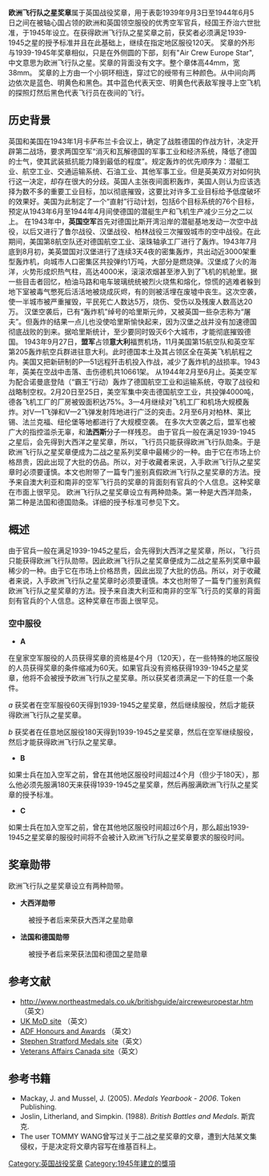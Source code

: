 {{Infobox military award
| name             = 歐洲飛行隊之星獎章
| image            = ACEStarobv.png
| image_size       = 150px
| image2           = Air Crew Europe BAR.svg
| image2_size      = 100px
| caption          = 獎章和綬帶的正面
| awarded_by       = [[英帝國|英帝國]]和[[英聯邦|英聯邦]]
| country          = {{flag|British Empire}}
| type             = 戰役獎章
| awarded_for      = 參加空中服役兩個月
| for              = 在被佔領的歐洲大陸上空飛行
| campaign         = 歐洲空中戰役
| status           = 
| description      = 六角星
| motto            = 
| clasps           = ''Atlantic''<br>''France and Germany''
| post-nominals    = 
| established      = 
| first_award      = 
| last_award       = 
| total            = 
| posthumous       = 
| recipients       = 
| precedence_label = 
| individual       = 
| higher           = 
| same             = 
| lower            = 
| related          = [[大西洋之星奖章|大西洋之星奖章]]<br>[[France_and_Germany_Star|France and Germany Star]]
}}
'''欧洲飞行队之星奖章'''属于英国战役奖章，用于表彰1939年9月3日至1944年6月5日之间在被轴心国占领的欧洲和英国领空服役的优秀空军官兵，经国王乔治六世批准，于1945年设立。在获得欧洲飞行队之星奖章之前，获奖者必须满足1939-1945之星的授予标准并且在此基础上，继续在指定地区服役120天。
奖章的外形与1939-1945年奖章相似，只是在外侧圆的下部，刻有"Air Crew Europe Star",中文意思为欧洲飞行队之星。奖章的背面没有文字。整个章体高44mm，宽38mm。
奖章的上方由一个小铜环相连，穿过它的绶带有三种颜色。从中间向两边依次是蓝色、明黄色和黑色。其中蓝色代表天空、明黄色代表敌军搜寻上空飞机的探照灯然后黑色代表飞行员在夜间的飞行。

==历史背景==
英国和美国在1943年1月卡萨布兰卡会议上，确定了战胜德国的作战方针，决定开辟第二战场，要求两国空军“消灭和瓦解德国的军事工业和经济系统，降低了德国的士气，使其武装抵抗能力降到最低的程度”。规定轰炸的优先顺序为：潜艇工业、航空工业、交通运输系统、石油工业、其他军事工业。但是英美双方对如何执行这一决定，却存在很大的分歧。英国人主张夜间面积轰炸，美国人则认为应该选择为数不多的重要工业目标，加以彻底摧毁，这要比对许多工业目标给予低度破坏的效果好。美国为此制定了一个“直射”行动计划，包括6个目标系统的76个目标，预定从1943年6月至1944年4月间使德国的潜艇生产和飞机生产减少三分之二以上。
在1943年中，'''英国空军'''首先对德国比斯开湾沿岸的潜艇基地发动一次空中战役，以后又进行了鲁尔战役、汉堡战役、柏林战役三次摧毁城市的空中战役。在此期间，美国第8航空队还对德国航空工业、滚珠轴承工厂进行了轰炸。1943年7月底到8月初，美英盟国对汉堡进行了连续3天4夜的密集轰炸，共出动近3000架重型轰炸机，向城市人口密集区共投弹约1万吨，大部分是燃烧弹。汉堡成了火的海洋，火势形成炽热气柱，高达4000米，滚滚浓烟甚至渗入到了飞机的机舱里。据一些目击者回忆，柏油马路和电车玻璃统统被烈火烧焦和熔化，惊慌的逃难者躲到地下室被毒气憋死后活活地被烧成灰烬，有的则被活埋在废墟中丧生。这次空袭，使一半城市被严重摧毁，平民死亡人数达5万，烧伤、受伤以及残废人数高达20万。
汉堡空袭后，已有“轰炸机”绰号的哈里斯元帅，又被英国一些杂志称为“屠夫”。但轰炸的结果一点儿也没使哈里斯愉快起来，因为汉堡之战并没有加速德国彻底战败的到来。据哈里斯统计，至少要同时毁灭6个大城市，才能彻底摧毁德国。
1943年9月27日，'''盟军'''占领'''意大利'''福贾机场，11月美国第15航空队和英空军第205轰炸航空兵群进驻意大利。此时德国本土及其占领区全在英美飞机航程之内。美国又把新研制的P—51远程歼击机投入作战，减少了轰炸机的战损率。1943年，英美在空战中击落、击伤德机共10661架。
从1944年2月至6月止。英美空军为配合诺曼底登陆（“霸王”行动）轰炸了德国航空工业和运输系统，夺取了战役和战略制空权。2月20日至25日，美空军集中突击德国航空工业，共投弹4000吨，德各飞机工厂的厂房被毁面积达75%。3—4月继续对飞机工厂和机场大规模轰炸。对V—1飞弹和V—2飞弹发射阵地进行广泛的突击。2月至6月对柏林、莱比锡、法兰克福、纽伦堡等地都进行了大规模空袭。
在多次大空袭之后，盟军也被广大的指控滥杀无辜，和'''法西斯'''分子一样残忍。
由于官兵一般在满足1939-1945之星后，会先得到大西洋之星奖章，所以，飞行员只能获得欧洲飞行队勋条。于是欧洲飞行队之星奖章便成为二战之星系列奖章中最稀少的一种。由于它在市场上价格昂贵，因此出现了大批的仿品。所以，对于收藏者来说，入手欧洲飞行队之星奖章时必须要谨慎。本文也附带了一篇专门鉴别真假欧洲飞行队之星奖章的方法。授予来自澳大利亚和南非的空军飞行员的奖章的背面刻有官兵的个人信息。这种奖章在市面上很罕见。
欧洲飞行队之星奖章设立有两种勋条。第一种是大西洋勋条，第二种是法国和德国勋条。详细的授予标准可参见下文。

==概述==

由于官兵一般在满足1939-1945之星后，会先得到大西洋之星奖章，所以，飞行员只能获得欧洲飞行队勋带。因此欧洲飞行队之星奖章便成为二战之星系列奖章中最稀少的一种。由于它在市场上价格昂贵，因此出现了大批的仿品。所以，对于收藏者来说，入手欧洲飞行队之星奖章时必须要谨慎。本文也附带了一篇专门鉴别真假欧洲飞行队之星奖章的方法。授予来自澳大利亚和南非的空军飞行员的奖章的背面刻有官兵的个人信息。这种奖章在市面上很罕见。

===空中服役===

*'''A'''
在皇家空军服役的人员获得奖章的资格是4个月（120天），在一些特殊的地区服役的人员获得奖章的条件缩减为60天。如果官兵没有资格获得1939-1945之星奖章，他将不会被授予欧洲飞行队之星奖章。所以获奖者须满足一下的任意一个条件。

''a''
获奖者在空军服役60天得到1939-1945之星奖章，然后继续服役，然后才能获得欧洲飞行队之星奖章。

''b''
获奖者在任意地区服役180天得到1939-1945之星奖章，然后在空军继续服役，然后才能获得欧洲飞行队之星奖章。
*'''B'''
如果士兵在加入空军之前，曾在其他地区服役时间超过4个月（但少于180天），那么他必须先服满180天来获得1939-1945之星奖章，然后再服满欧洲飞行队之星奖章的授予标准。
*'''C'''
如果士兵在加入空军之前，曾在其他地区服役时间超过6个月，那么超出1939-1945之星奖章的服役时间将不会被计入欧洲飞行队之星奖章要求的服役时间。

==奖章勋带==
欧洲飞行队之星奖章设立有两种勋带。
* '''大西洋勋带'''
:被授予者后来荣获大西洋之星勋章
* '''法国和德国勋带'''
:被授予者后来荣获法国和德国之星勋章

== 参考文献 ==
{{reflist}}
* http://www.northeastmedals.co.uk/britishguide/aircreweuropestar.htm {{Wayback|url=http://www.northeastmedals.co.uk/britishguide/aircreweuropestar.htm |date=20130810173550 }} （英文）
*[http://www.mod.uk/DefenceInternet/DefenceFor/Veterans/Medals/AirCrewEuropeStar.htm UK MoD site] {{Wayback|url=http://www.mod.uk/DefenceInternet/DefenceFor/Veterans/Medals/AirCrewEuropeStar.htm |date=20121130232543 }}（英文）
*[http://www.defence.gov.au/medals/Content/+040%20Campaign%20Medals/+100%20World%20War%20II/+030%20Air%20Crew%20Europe%20Star/default.htm ADF Honours and Awards] {{Wayback|url=http://www.defence.gov.au/medals/Content/+040%20Campaign%20Medals/+100%20World%20War%20II/+030%20Air%20Crew%20Europe%20Star/default.htm |date=20131225133042 }}（英文）
*[https://web.archive.org/web/20160427175101/http://www.stephen-stratford.co.uk/wwii_medals.htm Stephen Stratford Medals site]（英文）
*[https://web.archive.org/web/20100818203914/http://www.vac-acc.gc.ca/remembers/sub.cfm?source=collections%2Fcmdp%2Fmainmenu%2Fgroup04%2Facesstar Veterans Affairs Canada site]（英文）


== 参考书籍==
* Mackay, J. and Mussel, J. (2005). ''Medals Yearbook - 2006''. Token Publishing.
* Joslin, Litherland, and Simpkin. (1988). ''British Battles and Medals''. 斯宾克.
*The user TOMMY WANG曾写过关于二战之星奖章的文章，遭到大陆某文集侵权，于是决定将文章内容写在维基百科上。

{{英国战役奖章}}

[[Category:英国战役奖章|Category:英国战役奖章]]
[[Category:1945年建立的獎項|Category:1945年建立的獎項]]
